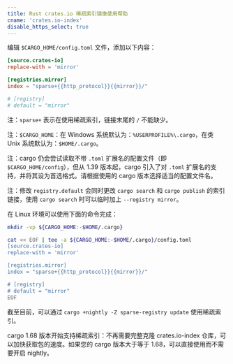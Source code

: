 ```yaml
---
title: Rust crates.io 稀疏索引镜像使用帮助
cname: 'crates.io-index'
disable_https_select: true
---
```


编辑 `$CARGO_HOME/config.toml` 文件，添加以下内容：

<CodeBlock>

```toml
[source.crates-io]
replace-with = 'mirror'

[registries.mirror]
index = "sparse+{{http_protocol}}{{mirror}}/"

# [registry]
# default = "mirror"
```

</CodeBlock>

注：`sparse+` 表示在使用稀疏索引，链接末尾的 `/` 不能缺少。

注：`$CARGO_HOME`：在 Windows 系统默认为：`%USERPROFILE%\.cargo`，在类 Unix 系统默认为：`$HOME/.cargo`。

注：cargo 仍会尝试读取不带 `.toml` 扩展名的配置文件（即 `$CARGO_HOME/config`），但从 1.39 版本起，cargo 引入了对 `.toml` 扩展名的支持，并将其设为首选格式。请根据使用的 cargo 版本选择适当的配置文件名。

注：修改 `registry.default` 会同时更改 `cargo search` 和 `cargo publish` 的索引链接，使用 `cargo search` 时可以临时加上 `--registry mirror`。

在 Linux 环境可以使用下面的命令完成：

<CodeBlock>

```bash
mkdir -vp ${CARGO_HOME:-$HOME/.cargo}

cat << EOF | tee -a ${CARGO_HOME:-$HOME/.cargo}/config.toml
[source.crates-io]
replace-with = 'mirror'

[registries.mirror]
index = "sparse+{{http_protocol}}{{mirror}}/"

# [registry]
# default = "mirror"
EOF
```

</CodeBlock>

截至目前，可以通过 `cargo +nightly -Z sparse-registry update` 使用稀疏索引。

cargo 1.68 版本开始支持稀疏索引：不再需要完整克隆 crates.io-index 仓库，可以加快获取包的速度。如果您的 cargo 版本大于等于 1.68，可以直接使用而不需要开启 nightly。
